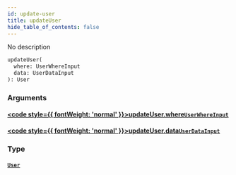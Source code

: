 ```yaml
---
id: update-user
title: updateUser
hide_table_of_contents: false
---
```








No description

```graphql
updateUser(
  where: UserWhereInput
  data: UserDataInput
): User
```


### Arguments

#### [<code style={{ fontWeight: 'normal' }}>updateUser.<b>where</b></code>](#)<Bullet />[`UserWhereInput`](/docs/api/inputs/user-where-input) <Badge class="secondary" text="input"/>
> 
> 

#### [<code style={{ fontWeight: 'normal' }}>updateUser.<b>data</b></code>](#)<Bullet />[`UserDataInput`](/docs/api/inputs/user-data-input) <Badge class="secondary" text="input"/>
> 
> 

### Type

#### [`User`](/docs/api/objects/user) <Badge class="secondary" text="object"/>
> 
> 





